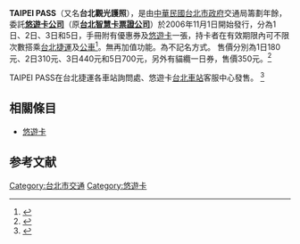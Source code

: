 '''TAIPEI PASS'''（又名'''台北觀光護照'''），是由[[中華民國|中華民國]][[台北市政府|台北市政府]]交通局籌劃年餘，委託'''[[悠遊卡公司|悠遊卡公司]]'''（原'''[[台北智慧卡票證公司|台北智慧卡票證公司]]'''）於2006年11月1日開始發行，分為1日、2日、3日和5日，手冊附有優惠券及[[悠遊卡|悠遊卡]]一張，持卡者在有效期限內可不限次數搭乘[[台北捷運|台北捷運]]及[[公共汽車|公車]]<ref>{{Cite web |url=http://news.taipei.gov.tw/internet/dnews.asp?id=34903 |title=台北任你玩透透 |accessdate=2007-10-08 |archive-date=2011-08-23 |archive-url=https://web.archive.org/web/20110823053431/http://news.taipei.gov.tw/internet/dnews.asp?id=34903 |dead-url=no }}</ref>。無再加值功能。為不記名方式。 售價分別為1日180元、2日310元、3日440元和5日700元，另外有貓纜一日券，售價350元。<ref>{{Cite web |url=http://www.easycard.com.tw/taipeipass/buy.asp |title=如何購買 |accessdate=2012-05-01 |archive-date=2012-05-03 |archive-url=https://web.archive.org/web/20120503014021/http://www.easycard.com.tw/taipeipass/buy.asp |dead-url=no }}</ref>

TAIPEI PASS在台北捷運各車站詢問處、悠遊卡[[台北車站|台北車站]]客服中心發售。
<ref>{{Cite web |url=http://www.easycard.com.tw/taipeipass/index.asp |title=台北觀光護照簡介 |accessdate=2010-10-14 |archive-date=2010-09-27 |archive-url=https://web.archive.org/web/20100927102848/http://www.easycard.com.tw/taipeipass/index.asp |dead-url=no }}</ref>
== 相關條目 ==
*[[悠遊卡|悠遊卡]]
== 参考文献 ==
<div class="references-small">
<references />
</div>

{{TW-stub}}

[[Category:台北市交通|Category:台北市交通]]
[[Category:悠遊卡|Category:悠遊卡]]